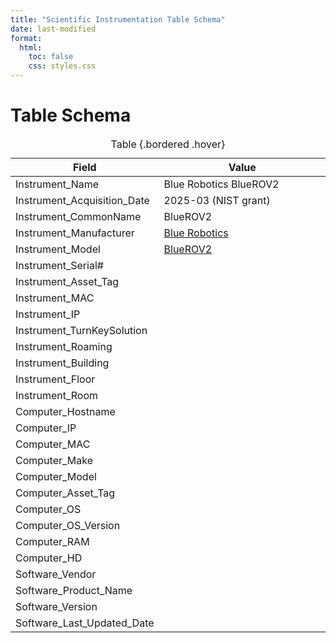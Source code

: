 ```yaml
---
title: "Scientific Instrumentation Table Schema"
date: last-modified
format:
  html:
    toc: false
    css: styles.css
---
```


# Table Schema

| Field                          | Value                                         |
|--------------------------------|-----------------------------------------------|
| Instrument_Name                | Blue Robotics BlueROV2                        |
| Instrument_Acquisition_Date    | 2025-03 (NIST grant)                          |
| Instrument_CommonName          | BlueROV2                                      |
| Instrument_Manufacturer        | [Blue Robotics](https://bluerobotics.com/)    |
| Instrument_Model               | [BlueROV2](https://bluerobotics.com/store/rov/bluerov2/)       |
| Instrument_Serial#             |       |
| Instrument_Asset_Tag           |       |
| Instrument_MAC                 |       |
| Instrument_IP                  |       |
| Instrument_TurnKeySolution     |       |
| Instrument_Roaming             |       |
| Instrument_Building            |       |
| Instrument_Floor               |       |
| Instrument_Room                |       |
| Computer_Hostname              |       |
| Computer_IP                    |       |
| Computer_MAC                   |       |
| Computer_Make                  |       |
| Computer_Model                 |       |
| Computer_Asset_Tag             |       |
| Computer_OS                    |       |
| Computer_OS_Version            |       |
| Computer_RAM                   |       |
| Computer_HD                    |       |
| Software_Vendor                |       |
| Software_Product_Name          |       |
| Software_Version               |       |
| Software_Last_Updated_Date     |       |

: Table {.bordered .hover}